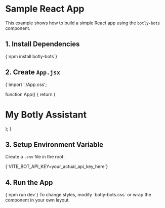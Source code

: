 
# Sample React App

This example shows how to build a simple React app using the `botly-bots` component.

<Divider />

## 1. Install Dependencies

<CodeBlock language="bash">
{`npm install botly-bots`}
</CodeBlock>

<Divider />

## 2. Create `App.jsx`

<CodeBlock language="jsx">
{`import './App.css';

function App() {
  return (
    <div className="App">
      <h1>My Botly Assistant</h1>
      <BotlyBot 
        apiKey={import.meta.env.VITE_BOT_API_KEY}
        initialMessage="Hello! I'm CODExJATIN, your assistant."
        title="CODExJATIN Assistant"
      />
    </div>
  );
}

</CodeBlock>

<Divider />

## 3. Setup Environment Variable

Create a `.env` file in the root:

<CodeBlock language="bash">
{`VITE_BOT_API_KEY=your_actual_api_key_here`}
</CodeBlock>

<Divider />

## 4. Run the App

<CodeBlock language="bash">
{`npm run dev`}
</CodeBlock>

<Callout type="info" title="Customization Tip">
To change styles, modify `botly-bots.css` or wrap the component in your own layout.
</Callout>

<Divider />
